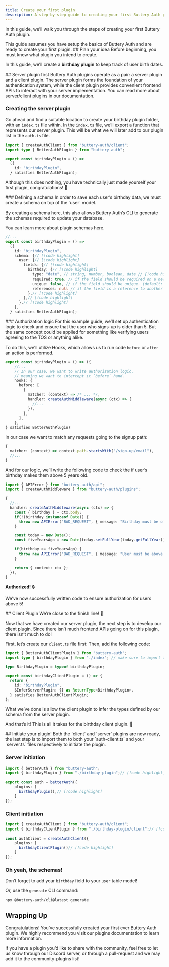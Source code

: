 ```yaml
---
title: Create your first plugin
description: A step-by-step guide to creating your first Buttery Auth plugin.
---
```


In this guide, we’ll walk you through the steps of creating your first Buttery Auth plugin.


<Callout type="warn">
This guide assumes you have <Link href="/docs/installation">setup the basics</Link> of Buttery Auth and are ready to create your first plugin.
</Callout>

<Steps>
<Step>
## Plan your idea
Before beginning, you must know what plugin you intend to create.

In this guide, we’ll create a **birthday plugin** to keep track of user birth dates.
</Step>

<Step>
## Server plugin first
Buttery Auth plugins operate as a pair: a <Link href="/docs/concepts/plugins#create-a-server-plugin">server plugin</Link> and a <Link href="/docs/concepts/plugins#create-a-client-plugin">client plugin</Link>.
The server plugin forms the foundation of your authentication system, while the client plugin provides convenient frontend APIs to interact with your server implementation.


<Callout>
You can read more about server/client plugins in our <Link href="/docs/concepts/plugins#creating-a-plugin">documentation</Link>.
</Callout>

### Creating the server plugin
Go ahead and find a suitable location to create your birthday plugin folder, with an `index.ts` file within.
<Files>
  <Folder name="birthday-plugin" defaultOpen>
    <File name="index.ts" />
  </Folder>
</Files>
In the `index.ts` file, we’ll export a function that represents our server plugin.
This will be what we will later add to our plugin list in the `auth.ts` file.

```ts title="index.ts"
import { createAuthClient } from "buttery-auth/client";
import type { BetterAuthPlugin } from "buttery-auth";

export const birthdayPlugin = () =>
  ({
    id: "birthdayPlugin",
  } satisfies BetterAuthPlugin);

```
Although this does nothing, you have technically just made yourself your first plugin, congratulations! 🎉

</Step>

<Step>
### Defining a schema
In order to save each user’s birthday data, we must create a schema on top of the `user` model.

By creating a schema here, this also allows <Link href="/docs/concepts/cli">Buttery Auth’s CLI</Link> to generate the schemas required to update your database.

<Callout type="info">
You can learn more about <Link href="/docs/concepts/plugins#schema">plugin schemas here</Link>.
</Callout>

```ts title="index.ts"
//...
export const birthdayPlugin = () =>
  ({
    id: "birthdayPlugin",
    schema: {// [!code highlight]
      user: {// [!code highlight]
        fields: {// [!code highlight]
          birthday: {// [!code highlight]
            type: "date", // string, number, boolean, date // [!code highlight]
            required: true, // if the field should be required on a new record. (default: false) // [!code highlight]
            unique: false, // if the field should be unique. (default: false) // [!code highlight]
            references: null // if the field is a reference to another table. (default: null) // [!code highlight]
          },// [!code highlight]
        },// [!code highlight]
      },// [!code highlight]
    },
  } satisfies BetterAuthPlugin);
```

</Step>

<Step>
### Authorization logic
For this example guide, we’ll set up authentication logic to check and ensure that the user who signs-up is older than 5.
But the same concept could be applied for something like verifying users agreeing to the TOS or anything alike.

To do this, we’ll utilize <Link href="/docs/concepts/plugins#hooks">Hooks</Link>, which allows us to run code `before` or `after` an action is performed.

```ts title="index.ts"
export const birthdayPlugin = () => ({
    //...
    // In our case, we want to write authorization logic,
    // meaning we want to intercept it `before` hand.
    hooks: {
      before: [
        {
          matcher: (context) => /* ... */,
          handler: createAuthMiddleware(async (ctx) => {
            //...
          }),
        },
      ],
    },
} satisfies BetterAuthPlugin)
```

In our case we want to match any requests going to the signup path:
```ts title="Before hook"
{
  matcher: (context) => context.path.startsWith("/sign-up/email"),
  //...
}
```

And for our logic, we’ll write the following code to check the if user’s birthday makes them above 5 years old.
```ts title="Imports"
import { APIError } from "buttery-auth/api";
import { createAuthMiddleware } from "buttery-auth/plugins";
```
```ts title="Before hook"
{
  //...
  handler: createAuthMiddleware(async (ctx) => {
    const { birthday } = ctx.body;
    if(!(birthday instanceof Date)) {
      throw new APIError("BAD_REQUEST", { message: "Birthday must be of type Date." });
    }

    const today = new Date();
    const fiveYearsAgo = new Date(today.setFullYear(today.getFullYear() - 5));

    if(birthday >= fiveYearsAgo) {
      throw new APIError("BAD_REQUEST", { message: "User must be above 5 years old." });
    }

    return { context: ctx };
  }),
}
```

**Authorized!** 🔒

We’ve now successfully written code to ensure authorization for users above 5!

</Step>

<Step>
## Client Plugin
We’re close to the finish line! 🏁

Now that we have created our server plugin, the next step is to develop our client plugin.
Since there isn’t much frontend APIs going on for this plugin, there isn’t much to do!

First, let’s create our `client.ts` file first:
<Files>
  <Folder name="birthday-plugin" defaultOpen>
    <File name="index.ts" />
    <File name="client.ts" />
  </Folder>
</Files>
Then, add the following code:
```ts title="client.ts"
import { BetterAuthClientPlugin } from "buttery-auth";
import type { birthdayPlugin } from "./index"; // make sure to import the server plugin as a type // [!code highlight]

type BirthdayPlugin = typeof birthdayPlugin;

export const birthdayClientPlugin = () => {
  return {
    id: "birthdayPlugin",
    $InferServerPlugin: {} as ReturnType<BirthdayPlugin>,
  } satisfies BetterAuthClientPlugin;
};
```
What we’ve done is allow the client plugin to infer the types defined by our schema from the server plugin.

And that’s it!  This is all it takes for the birthday client plugin. 🎂

</Step>

<Step>
## Initiate your plugin!
Both the `client` and `server` plugins are now ready, the last step is to import them to both your `auth-client.ts` and your `server.ts` files respectively to initiate the plugin.

### Server initiation
```ts title="server.ts"
import { betterAuth } from "buttery-auth";
import { birthdayPlugin } from "./birthday-plugin";// [!code highlight]
 
export const auth = betterAuth({
    plugins: [
      birthdayPlugin(),// [!code highlight]
    ]
});
```

### Client initiation
```ts title="auth-client.ts"
import { createAuthClient } from "buttery-auth/client";
import { birthdayClientPlugin } from "./birthday-plugin/client";// [!code highlight]
 
const authClient = createAuthClient({
    plugins: [
      birthdayClientPlugin()// [!code highlight]
    ]
});
```

### Oh yeah, the schemas! 
Don’t forget to add your `birthday` field to your `user` table model! 

Or, use the `generate` <Link href="/docs/concepts/cli#generate">CLI command</Link>:
```bash
npx @buttery-auth/cli@latest generate
```

</Step>
</Steps>

## Wrapping Up

Congratulations! You’ve successfully created your first ever Buttery Auth plugin.
We highly recommend you visit our <Link href="/docs/concepts/plugins">plugins documentation</Link> to learn more information.

If you have a plugin you’d like to share with the community, feel free to let us know through 
our <Link href="https://discord.gg/buttery-auth">Discord server</Link>,
or through a <Link href="https://github.com/buttery-auth/buttery-auth/pulls">pull-request</Link>
and we may add it to the <Link href="/docs/plugins/community-plugins">community-plugins</Link> list!
